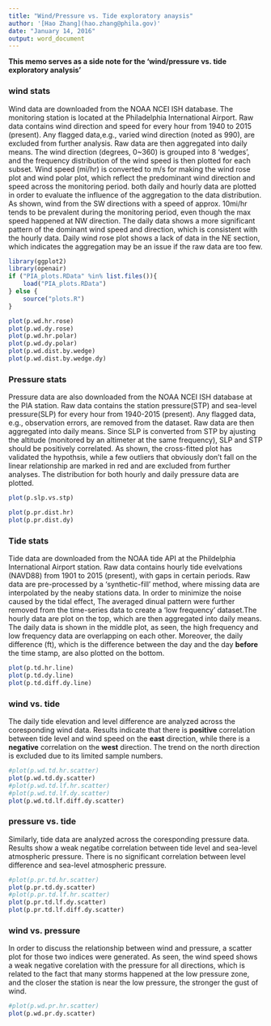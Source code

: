 ---
title: "Wind/Pressure vs. Tide exploratory anaysis"
author: '[Hao Zhang](hao.zhang@phila.gov)'
date: "January 14, 2016"
output: word_document
---

**This memo serves as a side note for the 'wind/pressure vs. tide exploratory analysis'** 

### wind stats  
Wind data are downloaded from the NOAA NCEI ISH database. The monitoring station is located at the Philadelphia International Airport. Raw data contains wind direction and speed for every hour from 1940 to 2015 (present). Any flagged data,e.g., varied wind direction (noted as 990), are excluded from further analysis. Raw data are then aggregated into daily means.
The wind direction (degrees, 0~360) is grouped into 8 'wedges', and the frequency distribution of the wind speed is then plotted for each subset.  Wind speed (mi/hr) is converted to m/s for making the wind rose plot and wind polar plot, which reflect the predominant wind direction and speed across the monitoring period. both daily and hourly data are plotted in order to evaluate the influence of the aggregation to the data distribution.
As shown, wind from the SW directions with a speed of approx. 10mi/hr tends to be prevalent during the monitoring period, even though the max speed happened at NW direction. The daily data shows a more significant pattern of the dominant wind speed and direction, which is consistent with the hourly data. Daily wind rose plot shows a lack of data in the NE section, which indicates the aggregation may be an issue if the raw data are too few. 

```{r,echo=FALSE,include=FALSE}
library(ggplot2)
library(openair)
if ("PIA_plots.RData" %in% list.files()){
    load("PIA_plots.RData")
} else {
    source("plots.R")
}
```

```{r, echo=F,out.width="450px",out.height="300px"}
plot(p.wd.hr.rose)
plot(p.wd.dy.rose)
plot(p.wd.hr.polar)
plot(p.wd.dy.polar)
plot(p.wd.dist.by.wedge)
plot(p.wd.dist.by.wedge.dy)
```

### Pressure stats
Pressure data are also downloaded from the NOAA NCEI ISH database at the PIA station. Raw data contains the station pressure(STP) and sea-level pressure(SLP) for every hour from 1940-2015 (present). Any flagged data, e.g., observation errors, are removed from the dataset. Raw data are then aggregated into daily means. Since SLP is converted from STP by ajusting the altitude (monitored by an altimeter at the same frequency), SLP and STP should be positively correlated. As shown, the cross-fitted plot has validated the hypothsis, while a few outliers that obviously don't fall on the linear relationship are marked in red and are excluded from further analyses. The distribution for both hourly and daily pressure data are plotted.
```{r,echo=F,out.width="600px",out.height="450px",fig.align='center'}
plot(p.slp.vs.stp)
```
```{r, echo=F,out.width="450px",out.height="300px"}
plot(p.pr.dist.hr)
plot(p.pr.dist.dy)
```

### Tide stats
Tide data are downloaded from the NOAA tide API at the Phildelphia International Airport station. Raw data contains hourly tide evelvations (NAVD88) from 1901 to 2015 (present), with gaps in certain periods. Raw data are pre-processed by a 'synthetic-fill' method, where missing data are interpolated by the neaby stations data. In order to minimize the noise caused by the tidal effect, The averaged dinual pattern were further removed from the time-series data to create a 'low frequency' dataset.The hourly data are plot on the top, which are then aggregated into daily means. The daily data is shown in the middle plot, as seen, the high frequency and low frequency data are overlapping on each other. Moreover, the daily difference (ft), which is the difference between the day and the day **before** the time stamp, are also plotted on the bottom.
```{r,echo=F,fig.width=10,fig.height=2}
plot(p.td.hr.line)
plot(p.td.dy.line)
plot(p.td.diff.dy.line)
```

### wind vs. tide
The daily tide elevation and level difference are analyzed across the coresponding wind data. Results indicate that there is **positive** correlation between tide level and wind speed on the **east** direction, while there is a **negative** correlation on the **west** direction. The trend on the north direction is excluded due to its limited sample numbers.
```{r,echo=F,out.width="1000px",out.height="400px"}
#plot(p.wd.td.hr.scatter)
plot(p.wd.td.dy.scatter)
#plot(p.wd.td.lf.hr.scatter)
#plot(p.wd.td.lf.dy.scatter)
plot(p.wd.td.lf.diff.dy.scatter)
```

### pressure vs. tide
Similarly, tide data are analyzed across the coresponding pressure data. Results show a weak negatibe correlation between tide level and sea-level atmospheric pressure. There is no significant correlation between level difference and sea-level atmospheric pressure.

```{r,echo=F,out.width="450px",out.height="300px"}
#plot(p.pr.td.hr.scatter)
plot(p.pr.td.dy.scatter)
#plot(p.pr.td.lf.hr.scatter)
plot(p.pr.td.lf.dy.scatter)
plot(p.pr.td.lf.diff.dy.scatter)
```

### wind vs. pressure
In order to discuss the relationship between wind and pressure, a scatter plot for those two indices were generated. As seen, the wind speed shows a weak negative corelation with the pressure for all directions, which is related to the fact that many storms happened at the low pressure zone, and the closer the station is near the low pressure, the stronger the gust of wind.
```{r,echo=F,out.width="1000px",out.height="400px"}
#plot(p.wd.pr.hr.scatter)
plot(p.wd.pr.dy.scatter)
```
